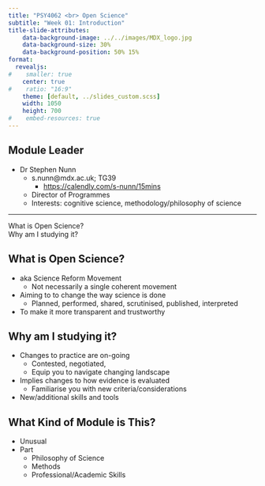 ```yaml
---
title: "PSY4062 <br> Open Science"
subtitle: "Week 01: Introduction"
title-slide-attributes:
    data-background-image: ../../images/MDX_logo.jpg
    data-background-size: 30%
    data-background-position: 50% 15%
format: 
  revealjs:
#    smaller: true
    center: true
#    ratio: "16:9"
    theme: [default, ../slides_custom.scss]
    width: 1050
    height: 700
#    embed-resources: true
---
```


## Module Leader

-  Dr Stephen Nunn
    -  s.nunn@mdx.ac.uk; TG39
        -  <https://calendly.com/s-nunn/15mins>
    -  Director of Programmes
    -  [Interests:]{.blue} cognitive science, methodology/philosophy of science

---

::: {.r-fit-text}
What is Open Science?  
Why am I studying it?

:::

## What is Open Science?

-  aka Science Reform Movement
    -  Not necessarily a single coherent movement
-  Aiming to to change the way science is done
    -  Planned, performed, shared, scrutinised, published, interpreted
-  To make it more transparent and trustworthy

## Why am I studying it?

-  Changes to practice are on-going
    -  Contested, negotiated, 
    -  Equip you to navigate changing landscape
-  Implies changes to how evidence is evaluated
    -  Familiarise you with new criteria/considerations
-  New/additional skills and tools

## What Kind of Module is This?

-  Unusual
-  Part
    -  Philosophy of Science
    -  Methods
    -  Professional/Academic Skills



